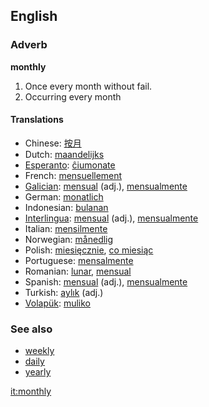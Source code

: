==English==
=== Adverb ===
'''monthly'''

#Once every month without fail.
#Occurring every month

==== Translations ====
*Chinese: [[按月]]
*Dutch: [[maandelijks]]
*[[Esperanto]]: [[ĉiumonate]]
*French: [[mensuellement]]
*[[Galician]]: [[mensual]] (adj.), [[mensualmente]]
*German: [[monatlich]]
*Indonesian: [[bulan|bulanan]]
*[[Interlingua]]: [[mensual]] (adj.), [[mensualmente]]
*Italian: [[mensilmente]]
*Norwegian: [[månedlig]]
*Polish: [[miesięcznie]], [[co miesiąc]]
*Portuguese: [[mensalmente]]
*Romanian: [[lunar]], [[mensual]]
*Spanish: [[mensual]] (adj.), [[mensualmente]]
*Turkish: [[aylık]] (adj.)
*[[Volapük]]: [[muliko]]

===See also===
* [[weekly]]
* [[daily]]
* [[yearly]]

[[it:monthly]]
